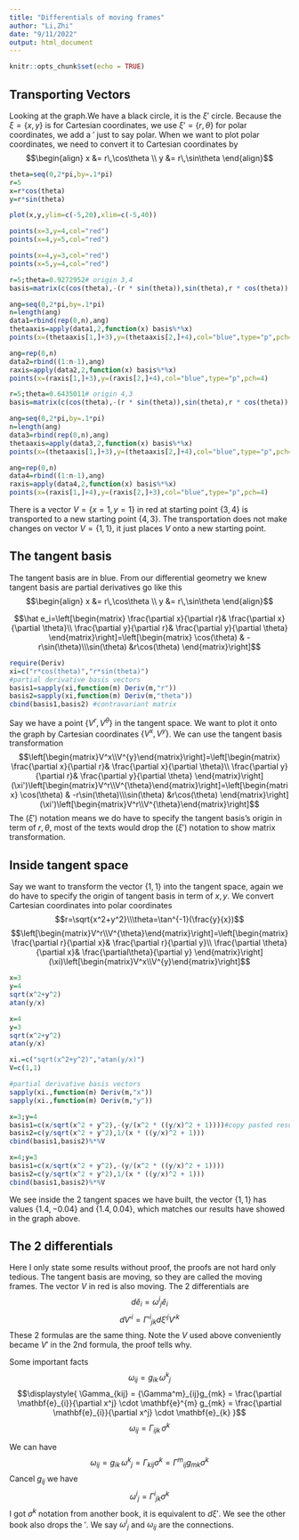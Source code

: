 ---
title: "Differentials of moving frames"
author: "Li,Zhi"
date: "9/11/2022"
output: html_document
---

```{r setup, include=FALSE}
knitr::opts_chunk$set(echo = TRUE)
```

## Transporting Vectors

Looking at the graph.We have a black circle, it is the $\xi'$ circle. Because the $\xi=\{x,y\}$ is for Cartesian coordinates, we use $\xi'=\{r,\theta\}$ for polar coordinates, we add a $'$ just to say polar. When we want to plot polar coordinates, we need to convert it to Cartesian coordinates by $$\begin{align} x &= r\,\cos\theta \\ y &= r\,\sin\theta \end{align}$$ 
```{r code1}

theta=seq(0,2*pi,by=.1*pi)
r=5
x=r*cos(theta)
y=r*sin(theta)

plot(x,y,ylim=c(-5,20),xlim=c(-5,40))

points(x=3,y=4,col="red")
points(x=4,y=5,col="red")

points(x=4,y=3,col="red")
points(x=5,y=4,col="red")

r=5;theta=0.9272952# origin 3,4
basis=matrix(c(cos(theta),-(r * sin(theta)),sin(theta),r * cos(theta)) ,nrow=2,byrow=1)

ang=seq(0,2*pi,by=.1*pi)
n=length(ang)
data1=rbind(rep(0,n),ang)
thetaaxis=apply(data1,2,function(x) basis%*%x)
points(x=(thetaaxis[1,]+3),y=(thetaaxis[2,]+4),col="blue",type="p",pch=3)

ang=rep(0,n)
data2=rbind((1:n-1),ang)
raxis=apply(data2,2,function(x) basis%*%x)
points(x=(raxis[1,]+3),y=(raxis[2,]+4),col="blue",type="p",pch=4)

r=5;theta=0.6435011# origin 4,3
basis=matrix(c(cos(theta),-(r * sin(theta)),sin(theta),r * cos(theta)) ,nrow=2,byrow=1)

ang=seq(0,2*pi,by=.1*pi)
n=length(ang)
data3=rbind(rep(0,n),ang)
thetaaxis=apply(data3,2,function(x) basis%*%x)
points(x=(thetaaxis[1,]+3),y=(thetaaxis[2,]+4),col="blue",type="p",pch=3)

ang=rep(0,n)
data4=rbind((1:n-1),ang)
raxis=apply(data4,2,function(x) basis%*%x)
points(x=(raxis[1,]+4),y=(raxis[2,]+3),col="blue",type="p",pch=4)
```

There is a vector $V=\{x=1,y=1\}$ in red at starting point $\{3,4\}$ is transported to a new starting point $\{4,3\}$. The transportation does not make changes on vector $V=\{1,1\}$, it just places $V$ onto a new starting point.

## The tangent basis

The tangent basis are in blue. From our differential geometry we knew tangent basis are partial derivatives go like this $$\begin{align} x &= r\,\cos\theta \\ y &= r\,\sin\theta \end{align}$$



$$\hat e_i=\left[\begin{matrix} \frac{\partial x}{\partial r}& \frac{\partial x}{\partial \theta}\\ \frac{\partial y}{\partial r}& \frac{\partial y}{\partial \theta} \end{matrix}\right]=\left[\begin{matrix} \cos(\theta) & -r\sin(\theta)\\\sin(\theta)  &r\cos(\theta)  \end{matrix}\right]$$


```{r code2}
require(Deriv)
xi=c("r*cos(theta)","r*sin(theta)")
#partial derivative basis vectors
basis1=sapply(xi,function(m) Deriv(m,"r"))
basis2=sapply(xi,function(m) Deriv(m,"theta"))
cbind(basis1,basis2) #contravariant matrix
```

Say we have a point $\{V^r,V^{\theta}\}$ in the tangent space. We want to plot it onto the graph by Cartesian coordinates $\{V^x,V^y\}$. We can use the tangent basis transformation $$\left[\begin{matrix}V^x\\V^{y}\end{matrix}\right]=\left[\begin{matrix} \frac{\partial x}{\partial r}& \frac{\partial x}{\partial \theta}\\ \frac{\partial y}{\partial r}& \frac{\partial y}{\partial \theta} \end{matrix}\right](\xi')\left[\begin{matrix}V^r\\V^{\theta}\end{matrix}\right]=\left[\begin{matrix} \cos(\theta) & -r\sin(\theta)\\\sin(\theta)  &r\cos(\theta)  \end{matrix}\right](\xi')\left[\begin{matrix}V^r\\V^{\theta}\end{matrix}\right]$$The $(\xi')$ notation means we do have to specify the tangent basis's origin in term of $r,\theta$, most of the texts would drop the $(\xi')$ notation to show matrix transformation. 

## Inside tangent space 

Say we want to transform the vector $\{1,1\}$ into the tangent space, again we do have to specify the origin of tangent basis in term of $x,y$.  We convert Cartesian coordinates into polar coordinates $$r=\sqrt{x^2+y^2}\\\theta=\tan^{-1}(\frac{y}{x})$$ $$\left[\begin{matrix}V^r\\V^{\theta}\end{matrix}\right]=\left[\begin{matrix} \frac{\partial r}{\partial x}& \frac{\partial r}{\partial y}\\ \frac{\partial \theta}{\partial x}& \frac{\partial\theta}{\partial y} \end{matrix}\right](\xi)\left[\begin{matrix}V^x\\V^{y}\end{matrix}\right]$$ 
```{r code3}
x=3
y=4
sqrt(x^2+y^2)
atan(y/x)

x=4
y=3
sqrt(x^2+y^2)
atan(y/x)

xi.=c("sqrt(x^2+y^2)","atan(y/x)")
V=c(1,1)

#partial derivative basis vectors
sapply(xi.,function(m) Deriv(m,"x"))
sapply(xi.,function(m) Deriv(m,"y"))

x=3;y=4
basis1=c(x/sqrt(x^2 + y^2),-(y/(x^2 * ((y/x)^2 + 1))))#copy pasted results
basis2=c(y/sqrt(x^2 + y^2),1/(x * ((y/x)^2 + 1)))
cbind(basis1,basis2)%*%V

x=4;y=3
basis1=c(x/sqrt(x^2 + y^2),-(y/(x^2 * ((y/x)^2 + 1))))
basis2=c(y/sqrt(x^2 + y^2),1/(x * ((y/x)^2 + 1)))
cbind(basis1,basis2)%*%V
```
We see inside the 2 tangent spaces we have built, the vector $\{1,1\}$ has values $\{1.4,-0.04\}$ and $\{1.4,0.04\}$, which matches our results have showed in the graph above. 

## The 2 differentials

Here I only state some results without proof, the proofs are not hard only tedious. The tangent basis are moving, so they are called the moving frames. The vector $V$ in red is also moving. The 2 differentials are $$d\hat e_i=\omega^i{}_{j} \hat e_i $$ $$dV'^i=\Gamma'^i{}_{jk}d\xi'^jV'^k$$ These 2 formulas are the same thing. Note the $V$ used above conveniently became $V'$ in the 2nd formula, the proof tells why.

Some important facts$$\begin{equation} \omega_{ij} = g_{ik} \,\omega^k{}_j \end{equation}$$ $$\displaystyle{ \Gamma_{kij}
  = {\Gamma^m}_{ij}g_{mk}
  = \frac{\partial \mathbf{e}_{i}}{\partial x^j} \cdot \mathbf{e}^{m} g_{mk}
  = \frac{\partial \mathbf{e}_{i}}{\partial x^j} \cdot \mathbf{e}_{k}
 }$$ $$\begin{equation} \omega_{ij}  = \Gamma_{ijk}\,\sigma^k   \end{equation}$$
 
We can have $$\omega_{ij} = g_{ik} \,\omega^k{}_j =\Gamma_{kij}\sigma^k
  = {\Gamma^m}_{ij}g_{mk}\sigma^k$$ Cancel $g_{ij}$ we have $$\omega^i{}_{j}=\Gamma^i{}_{jk}\sigma^k$$
I got $\sigma^k$ notation from another book, it is equivalent to $d\xi'$. We see the other book also drops the $'$. We say $\omega^i{}_j$ and $\omega_{ij}$ are the connections.

